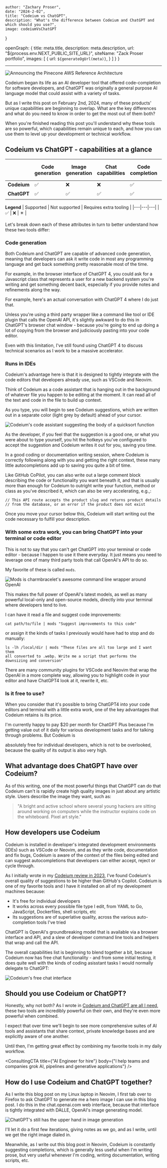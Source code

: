 


    author: "Zachary Proser", 
    date: "2024-2-02",
    title: "Codeium vs ChatGPT", 
    description: "What's the difference between Codeium and ChatGPT and which should you use?",
    image: codeiumVsChatGPT 
}

  openGraph: {
    title: meta.title,
    description: meta.description,
    url: "${process.env.NEXT_PUBLIC_SITE_URL}", 
    siteName: "Zack Proser portfolio",
    images: [
      {
        url: `${generateOgUrl(meta)}`,
      }
    ]
  }
}


--- 

<Image src={meta.image} alt="Announcing the Pinecone AWS Reference Architecture"/>

Codeium began its life as an AI developer tool that offered code-completion for software developers, and 
ChatGPT was originally a general purpose AI language model that could assist with a variety of tasks. 

But as I write this post on February 2nd, 2024, many of these products' unique capabilities are beginning to 
overlap. What are the key differences and what do you need to know in order to get the most out of them both? 

When you're finished reading this post you'll understand why these tools are so powerful, which capabilities remain unique to each, 
and how you can use them to level up your development or technical workflow.

## Codeium vs ChatGPT - capabilities at a glance 


|   | Code generation  | Image generation  | Chat capabilities  | Code completion  | General purpose chat | Runs in IDEs | Free to use
|---|---|---|---|---|---|---|---|
| **Codeium**  | ✅ | ❌ | ❌ | ✅ | ❌ | ✅ | ✅ |
| **ChatGPT**  | ✅ | ✅ | ✅ | ✅ | ✅ | ✴️  | ❌ |

**Legend**
| Supported | Not supported | Requires extra tooling |
|---|---|---|
|    ✅    | ❌ | ✴️  |

Let's break down each of these attributes in turn to better understand how these two tools differ:

### Code generation

Both Codeium and ChatGPT are capable of advanced code generation, meaning that developers can ask it write code in most any programming language and get back something pretty reasonable 
most of the time. 

For example, in the browser interface of ChatGPT 4, you could ask for a Javascript class that represents a user for a new backend system you're writing and get something 
decent back, especially if you provide notes and refinements along the way. 

For example, <Link target="_blank" href="https://chat.openai.com/share/b321419b-8b5c-47c8-bff9-e7a6b8e0d989">here's an actual conversation with ChatGPT 4 where I do just that</Link>.

Unless you're using a third party wrapper like a command like tool or IDE plugin that calls the OpenAI API, it's slightly awkward to do this in ChatGPT's browser chat window - 
because you're going to end up doing a lot of copying from the browser and judiciously pasting into your code editor. 

Even with this limitation, I've still found using ChatGPT 4 to discuss technical scenarios as I work to be a massive accelerator.

### Runs in IDEs

Codeium's advantage here is that it is designed to tightly integrate with the code editors that developers already use, such as VSCode and Neovim. 

Think of Codeium as a code assistant that is hanging out in the background of whatever file you happen to be editing at the moment. It can read all of the text and code in the file to build up context. 

As you type, you will begin to see Codeium suggestions, which are written out in a separate color (light grey by default) ahead of your cursor. 

<Image src={codeiumExample} alt="Codeium's code assistant suggesting the body of a quicksort function" />

As the developer, if you feel that the suggestion 
is a good one, or what you were about to type yourself, you hit the hotkeys you've configured to accept the suggestion and Codeium writes it out for you, saving you time. 

In a good coding or documentation writing session, where Codeium is correctly following along with you and getting the right context, these many little autocompletions add up to saving you 
quite a bit of time. 

Like GitHub CoPilot, you can also write out a large comment block describing the code or functionality you want beneath it, and that is usually more than enough for Codeium to outright write your 
function, method or class as you've described it, which can also be very accelerating, e.g.,: 

```
// This API route accepts the product slug and returns product details 
// from the database, or an error if the product does not exist
```
Once you move your cursor below this, Codeium will start writing out the code necessary to fulfill your description.

### With some extra work, you can bring ChatGPT into your terminal or code editor

This is not to say that you can't get ChatGPT into your terminal or code editor - because I happen to use it there everyday. It just means you 
need to leverage one of many third party tools that call OpenAI's API to do so.

My favorite of these is called <Link href="https://github.com/charmbracelet/mods" target="_blank">`mods`</Link>.

<Image src={modsExample} alt="Mods is charmbracelet's awesome command line wrapper around OpenAI" />

This makes the full power of OpenAI's latest models, as well as many powerful local-only and open-source models, directly 
into your terminal where developers tend to live. 

I can have it read a file and suggest code improvements: 

```
cat path/to/file | mods "Suggest improvements to this code"
```

or assign it the kinds of tasks I previously would have had to stop and do manually: 

```
ls -lh /local/dir | mods "These files are all too large and I want them 
all converted to .webp. Write me a script that performs the 
downsizing and conversion"
```

There are many community plugins for VSCode and Neovim that wrap the OpenAI in a more complete way, allowing you to highlight code in your editor and have ChatGPT4 look at it, rewrite it, etc.

### Is it free to use?

When you consider that it's possible to bring ChatGPT4 into your code editors and terminal with a little extra work, one of the key advantages that Codeium retains is its price. 

I'm currently happy to pay $20 per month for ChatGPT Plus because I'm getting value out of it daily for various development tasks and for talking through problems. But Codeium is 

absolutely free for individual developers, which is not to be overlooked, because the quality of its output is also very high.

## What advantage does ChatGPT have over Codeium? 

As of this writing, one of the most powerful things that ChatGPT can do that Codeium can't is rapidly create high quality images in just about any artistic style. Users describe the image 
they want, such as: 

> "A bright and active school where several young hackers are sitting around working on computers while the instructor explains code on the whiteboard. Pixel art style."

## How developers use Codeium

Codeium is installed in developer's integrated development environments (IDEs) such as VSCode or Neovim, and 
as they write code, documentation and fix bugs, Codeium is aware of the context of the files being edited and can suggest autocompletions that developers can either accept, 
reject or cycle through. 

As I initially wrote in my [Codeium review in 2023](/blog/codeium-review), I've found Codeium's overall quality of suggestions to be higher than GitHub's Copilot. Codeium is one 
of my favorite tools and I have it installed on all of my development machines because: 
 
* It's free for individual developers
* It works across every possible file type I edit, from YAML to Go, JavaScript, Dockerfiles, shell scripts, etc
* Its suggestions are of superlative quality, across the various auto-completion tools I've tried

ChatGPT is OpenAI's groundbreaking model that is available via a browser interface and API, and a slew of 
developer command line tools and helpers that wrap and call the API. 

The overall capabilities list is beginning to blend together a bit, because Codeium now has free chat functionality - and from some initial testing, it does quite well with the kinds of 
coding asisstant tasks I would normally delegate to ChatGPT: 

<Image src={codeiumChat} alt="Codeium's free chat interface" />

## Should you use Codeium or ChatGPT?

Honestly, why not both? As I wrote in [Codeium and ChatGPT are all I need](/blog/chatgpt-4-and-codeium-are-my-favorite-stack), these two tools are incredibly powerful on their own, 
and they're even more powerful when combined.

I expect that over time we'll begin to see more comprehensive suites of AI tools and assistants that share context, 
private knowledge bases and are explicitly aware of one another. 

Until then, I'm getting great effect by combining my favorite tools in my daily workflow.

<ConsultingCTA 
  title={"AI Engineer for hire"} 
  body={"I help teams and companies grok AI, pipelines and generative applications"}
/>

## How do I use Codeium and ChatGPT together? 

As I write this blog post on my Linux laptop in Neovim, I first tab over to Firefox to ask ChatGPT to generate me a hero image I can use in this blog post. I do this in the chat.openai.com 
web interface, because that interface is tightly integrated with DALLE, OpenAI's image generating model. 

<Image src={chatGPTDALLE} alt="ChatGPT's still has the upper hand in image generation" />

I'll let it do a first few iterations, giving notes as we go, and as I write, until we 
get the right image dialed in. 

Meanwhile, as I write out this blog post in Neovim, Codeium is constantly suggesting completions, which is generally less useful when I'm writing prose, but very useful whenever I'm coding, writing 
documentation, writing scripts, etc. 

